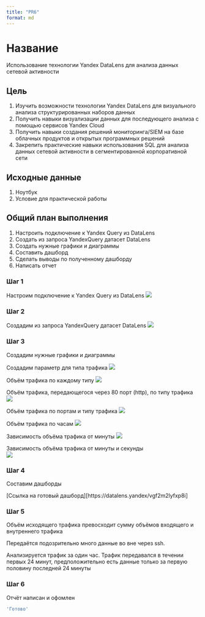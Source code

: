 ```yaml
---
title: "PR6"
format: md
---
```


# Название

Использование технологии Yandex DataLens для анализа данных сетевой активности

## Цель

1.  Изучить возможности технологии Yandex DataLens для визуального анализа структурированных наборов данных
2.  Получить навыки визуализации данных для последующего анализа с помощью сервисов Yandex Cloud
3.  Получить навыки создания решений мониторинга/SIEM на базе облачных продуктов и открытых программных решений
4.  Закрепить практические навыки использования SQL для анализа данных сетевой активности в сегментированной корпоративной сети

## Исходные данные

1.  Ноутбук
2.  Условие для практической работы

## Общий план выполнения

1.  Настроить подключение к Yandex Query из DataLens
2.  Создать из запроса YandexQuery датасет DataLens
3.  Создать нужные графики и диаграммы
4.  Составить дашборд
5.  Сделать выводы по полученному дашборду
6.  Написать отчет

### Шаг 1

Настроим подключение к Yandex Query из DataLens ![](img/1.png)

### Шаг 2

Создадим из запроса YandexQuery датасет DataLens ![](img/2.png)

### Шаг 3

Создадим нужные графики и диаграммы

Создадим параметр для типа трафика ![](img/3.png)

Объём трафика по каждому типу ![](img/4.png)

Объём трафика, передающегося через 80 порт (http), по типу трафика ![](img/5.png)

Объём трафика по портам и типу трафика ![](img/6.png)

Объём трафика по часам ![](img/7.png)

Зависимость объёма трафика от минуты ![](img/8.png)

Зависимость объёма трафика от минуты и секунды\
![](img/9.png)

### Шаг 4

Составим дашборды

\[Ссылка на готовый дашборд\]\[https://datalens.yandex/vgf2m2lyfxp8i\]

### Шаг 5

Объём исходящего трафика превосходит сумму объёмов входящего и внутреннего трафика

Передаётся подозрительно много данные во вне через ssh.

Анализируется трафик за один час. Трафик передавался в течении первых 24 минут, предположительно есть данные только за первую половину последней 24 минуты

### Шаг 6

Отчёт написан и офомлен

```r
'Готово'
```

